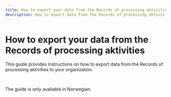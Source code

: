 ```yaml
---
title: How to export your data from the Records of processing aktivities
description: How to export data from the Records of processing aktivities to your organization.
---
```


# How to export your data from the Records of processing aktivities

<Ingress>
    This guide provides instructions on how to export data from the Records of processing aktivities to your
    organization.
</Ingress>

&nbsp;

<Alert data-size='sm'>The guide is only available in Norwegian.</Alert>
